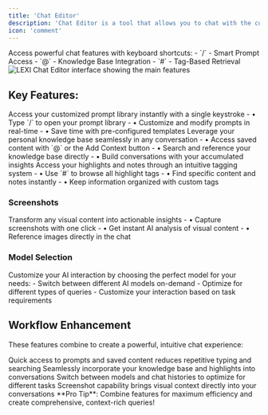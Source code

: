 ```yaml
---
title: 'Chat Editor'
description: 'Chat Editor is a tool that allows you to chat with the content of the webpage, youtube video, google search result and image. You can also use it to chat with the context of the webpage, youtube search result and image.'
icon: 'comment'
---
```


<Accordion title="Quick Start Guide" icon="rocket" defaultOpen={false}>
  Access powerful chat features with keyboard shortcuts:
  - `/` - Smart Prompt Access
  - `@` - Knowledge Base Integration
  - `#` - Tag-Based Retrieval
</Accordion>

<Frame>
  <img
    style={{ borderRadius: '0.5rem' }}
    src="/images/chat/lexi-chat.png"
    alt="LEXI Chat Editor interface showing the main features"
  />
</Frame>


## Key Features:

<Tabs>
  <Tab title="/ Smart Prompt Access">
    <CardGroup cols={2}>
      <Card img="/images/chat/lexi-chat-prompts.png" title="Quick Access">
        Access your customized prompt library instantly with a single keystroke
      </Card>
      <Card title="Streamlined Workflow ⚡">
        - • Type `/` to open your prompt library
        - • Customize and modify prompts in real-time
        - • Save time with pre-configured templates
      </Card>
    </CardGroup>
  </Tab>

  <Tab title="@ Knowledge Base">
    <CardGroup cols={2}>
      <Card img="/images/chat/lexi-chat-memos.png" title="Knowledge at Your Fingertips">
        Leverage your personal knowledge base seamlessly in any conversation
      </Card>
      <Card title="Smart Context 🧠">
        - • Access saved content with `@` or the Add Context button
        - • Search and reference your knowledge base directly
        - • Build conversations with your accumulated insights
      </Card>
    </CardGroup>
  </Tab>

  <Tab title="# Tag Retrieval">
    <CardGroup cols={2}>
      <Card img="/images/chat/lexi-chat-tags.png" title="Organized Information">
        Access your highlights and notes through an intuitive tagging system
      </Card>
      <Card title="Quick Retrieval 🔍">
        - • Use `#` to browse all highlight tags
        - • Find specific content and notes instantly
        - • Keep information organized with custom tags
      </Card>
    </CardGroup>
  </Tab>
</Tabs>

### Screenshots
<CardGroup cols={2}>
  <Card
    title="Screenshot Integration"
    icon="camera"
    img="/images/chat/lexi-chat-screenshot.png">
    Transform any visual content into actionable insights
  </Card>
  <Card title="Visual Analysis 👁️">
    - • Capture screenshots with one click
    - • Get instant AI analysis of visual content
    - • Reference images directly in the chat
  </Card>
</CardGroup>

### Model Selection
<Info>
  Customize your AI interaction by choosing the perfect model for your needs:
  - Switch between different AI models on-demand
  - Optimize for different types of queries
  - Customize your interaction based on task requirements
</Info>


## Workflow Enhancement

These features combine to create a powerful, intuitive chat experience:

<CardGroup cols={2}>
  <Card title="Time-Saving" icon="clock">
    Quick access to prompts and saved content reduces repetitive typing and searching
  </Card>
  <Card title="Context-Aware" icon="brain">
    Seamlessly incorporate your knowledge base and highlights into conversations
  </Card>
  <Card title="Flexible" icon="arrows-rotate">
    Switch between models and chat histories to optimize for different tasks
  </Card>
  <Card title="Visual Integration" icon="image">
    Screenshot capability brings visual context directly into your conversations
  </Card>
</CardGroup>

<Tip>
  **Pro Tip**: Combine features for maximum efficiency and create comprehensive, context-rich queries!
</Tip>

